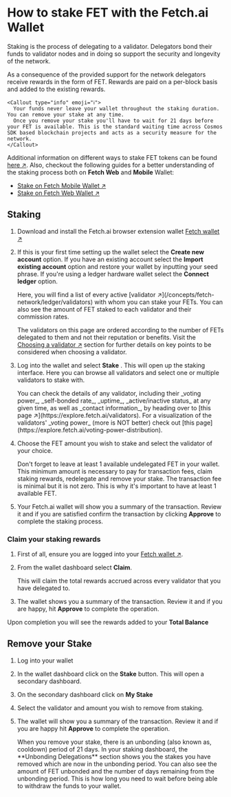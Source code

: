 
# How to stake FET with the Fetch.ai Wallet

Staking is the process of delegating to a validator. Delegators bond their funds to validator nodes and in doing so support the security and longevity of the network.

As a consequence of the provided support for the network delegators receive rewards in the form of FET. Rewards are paid on a per-block basis and added to the existing rewards.

    <Callout type="info" emoji="ℹ️">
      Your funds never leave your wallet throughout the staking duration. You can remove your stake at any time. 
      Once you remove your stake you'll have to wait for 21 days before your FET is available. This is the standard waiting time across Cosmos SDK based blockchain projects and acts as a security measure for the network. 
    </Callout>

Additional information on different ways to stake FET tokens can be found [here ↗️](/guides/fetch-network/different-ways-to-stake-the-fet-token). Also, checkout the following guides for a better understanding of the staking process both on **Fetch Web** and **Mobile** Wallet:

- [Stake on Fetch Mobile Wallet ↗️](/guides/fetch-network/fetch-wallet/mobile-wallet/stake)
- [Stake on Fetch Web Wallet ↗️](/guides/fetch-network/fetch-wallet/web-wallet/stake)

## Staking 

1. Download and install the Fetch.ai browser extension wallet [Fetch wallet ↗️](https://fetch.ai/get-fetch-wallet)

2. If this is your first time setting up the wallet select the **Create new account** option. If you have an existing account select the **Import existing account** option and restore your wallet by inputting your seed phrase. If you're using a ledger hardware wallet select the **Connect ledger** option. 

    <Callout type="info" emoji="ℹ️">
      Here, you will find a list of every active [validator ↗️](/concepts/fetch-network/ledger/validators) with whom you can stake your FETs. You can also see the amount of FET staked to each validator and their commission rates.

      The validators on this page are ordered according to the number of FETs delegated to them and not their reputation or benefits. Visit the [Choosing a validator ↗️](/guides/fetch-network/re-delegating-staked-fet-token#choosing-a-validator) section for further details on key points to be considered when choosing a validator.
    </Callout>

3. Log into the wallet and select **Stake** . This will open up the staking interface. Here you can browse all validators and select one or multiple validators to stake with. 

    <Callout type="info" emoji="ℹ️">
      You can check the details of any validator, including their _voting power_, _self-bonded rate_, _uptime_, _active/inactive status_ at any given time, as well as _contact information_, by heading over to [this page ↗️](https://explore.fetch.ai/validators). For a visualization of the validators' _voting power_ (more is NOT better) check out [this page](https://explore.fetch.ai/voting-power-distribution).
    </Callout>

4. Choose the FET amount you wish to stake and select the validator of your choice.

    <Callout type="info" emoji="ℹ️">
      Don't forget to leave at least 1 available undelegated FET in your wallet. This minimum amount is necessary to pay for transaction fees, claim staking rewards, redelegate and remove your stake. The transaction fee is minimal but it is not zero. This is why it's important to have at least 1 available FET.
    </Callout>

6. Your Fetch.ai wallet will show you a summary of the transaction. Review it and if you are satisfied confirm the transaction by clicking **Approve** to complete the staking process.

### Claim your staking rewards 

1. First of all, ensure you are logged into your [Fetch wallet ↗️](/guides/fetch-network/fetch-wallet/web-wallet/get-started).
2. From the wallet dashboard select **Claim**.

    <Callout type="info" emoji="ℹ️">
      This will claim the total rewards accrued across every validator that you have delegated to.
    </Callout>

3. The wallet shows you a summary of the transaction. Review it and if you are happy, hit **Approve** to complete the operation.

Upon completion you will see the rewards added to your **Total Balance**

## Remove your Stake

1. Log into your wallet
2. In the wallet dashboard click on the **Stake** button. This will open a secondary dashboard. 
3. On the secondary dashboard click on **My Stake** 
4. Select the validator and amount you wish to remove from staking. 
5. The wallet will show you a summary of the transaction. Review it and if you are happy hit **Approve** to complete the operation.

    <Callout type="info" emoji="ℹ️">
      When you remove your stake, there is an unbonding (also known as, cooldown) period of 21 days. In your staking dashboard, the **Unbonding Delegations** section shows you the stakes you have removed which are now in the unbonding period. You can also see the amount of FET unbonded and the number of days remaining from the unbonding period. This is how long you need to wait before being able to withdraw the funds to your wallet.
    </Callout>
